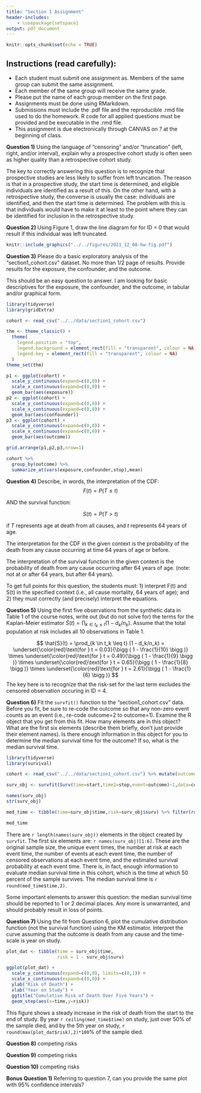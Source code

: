 ```yaml
---
title: "Section 1 Assignment"
header-includes:
    - \usepackage{setspace}
output: pdf_document
---
```


```r
knitr::opts_chunk$set(echo = TRUE)
```

\doublespacing

## Instructions (read carefully): 

* Each student must submit one assignment as. Members of the same group can submit the same assignment.
* Each member of the same group will receive the same grade. 
* Please put the name of each group member on the first page. 
* Assignments must be done using RMarkdown.
* Submissions must include the .pdf file and the reproducible .rmd file used to do the homework. R code for all applied questions must be provided and be executable in the .rmd file.
* This assignment is due electronically through CANVAS on *?* at the beginning of class.


**Question 1)** Using the language of "censoring" and/or "truncation" (left, right, and/or interval), explain why a prospective cohort study is often seen as higher quality than a retrospective cohort study.

The key to correctly answering this question is to recognize that prospective studies are less likely to suffer from left truncation. The reason is that in a prospective study, the start time is determined, and eligible individuals are identified as a result of this. On the other hand, with a retrospective study, the converse is usually the case: individuals are identified, and then the start time is determined. The problem with this is that individuals would have to make it at least to the point where they can be identified for inclusion in the retrospective study.

**Question 2)** Using Figure 1, draw the line diagram for for ID = 0 that would result if this individual was left truncated.

```r
knitr::include_graphics("../../figures/2021_12_08-hw-fig.pdf")
```

\newpage

**Question 3)** Please do a basic exploratory analysis of the "section1_cohort.csv" dataset. No more than 1/2 page of results. Provide results for the exposure, the confounder, and the outcome.

This should be an easy question to answer. I am looking for basic descriptives for the exposure, the confounder, and the outcome, in tabular and/or graphical form.

```r
library(tidyverse)
library(gridExtra)

cohort <- read_csv("../../data/section1_cohort.csv")

thm <- theme_classic() +
  theme(
    legend.position = "top",
    legend.background = element_rect(fill = "transparent", colour = NA),
    legend.key = element_rect(fill = "transparent", colour = NA)
  )
theme_set(thm)

p1 <- ggplot(cohort) + 
  scale_y_continuous(expand=c(0,0)) + 
  scale_x_continuous(expand=c(0,0)) + 
  geom_bar(aes(exposure))
p2 <- ggplot(cohort) + 
  scale_y_continuous(expand=c(0,0)) + 
  scale_x_continuous(expand=c(0,0)) + 
  geom_bar(aes(confounder))
p3 <- ggplot(cohort) + 
  scale_y_continuous(expand=c(0,0)) + 
  scale_x_continuous(expand=c(0,0)) + 
  geom_bar(aes(outcome))

grid.arrange(p1,p2,p3,nrow=1)

cohort %>% 
  group_by(outcome) %>% 
  summarize_at(vars(exposure,confounder,stop),mean)

```



**Question 4)** Describe, in words, the interpretation of the CDF: 
$$F(t) = P(T \leq t)$$

AND the survival function:

$$S(t) = P(T > t)$$

if $T$ represents age at death from all causes, and $t$ represents 64 years of age.

The interpretation for the CDF in the given context is the probability of the death from any cause occurring at time 64 years of age or before.

The interpretation of the survival function in the given context is the probability of death from any cause occurring after 64 years of age. (note: not at or after 64 years, but after 64 years).

To get full points for this question, the students must: 1) interpret F(t) and S(t) in the specified context (i.e., all cause mortality, 64 years of age); and 2) they must correctly (and precisely) interpret the equations.

**Question 5)** Using the first five observations from the synthetic data in Table 1 of the course notes, write out (but do not solve for) the terms for the Kaplan-Meier estimator $\hat{S}(t) = \prod_{k \in t_k \leq t} (1 - d_k/n_k)$. Assume that the total population at risk includes all 10 observations in Table 1.

$$ \hat{S}(t) = \prod_{k \in t_k \leq t} (1 - d_k/n_k) =  \underset{\color{red}\text{for } t = 0.03}{\bigg ( 1 -  \frac{1}{10} \bigg )} \times \underset{\color{red}\text{for } t = 0.49}{\bigg ( 1 -  \frac{1}{9} \bigg )} \times \underset{\color{red}\text{for } t = 0.65}{\bigg ( 1 -  \frac{1}{8} \bigg )} \times \underset{\color{red}\text{for } t = 2.61}{\bigg ( 1 -  \frac{1}{6} \bigg )} $$
The key here is to recognize that the risk-set for the last term excludes the censored observation occuring in ID = 4.

**Question 6)** Fit the `survfit()` function to the "section1_cohort.csv" data. Before you fit, be sure to re-code the outcome so that any non-zero event counts as an event (i.e., re-code outcome=2 to outcome=1). Examine the R object that you get from this fit. How many elements are in this object? What are the first six elements (describe them briefly, don't just provide their element names). Is there enough information in this object for you to determine the median survival time for the outcome? If so, what is the median survival time.

```r
library(tidyverse)
library(survival)

cohort <- read_csv("../../data/section1_cohort.csv") %>% mutate(outcome = as.numeric(outcome>0))

surv_obj <- survfit(Surv(time=start,time2=stop,event=outcome)~1,data=cohort)

names(surv_obj)
str(surv_obj)

med_time <- tibble(time=surv_obj$time,risk=surv_obj$surv) %>% filter(round(risk,2)==0.50)

med_time

```


There are `r length(names(surv_obj))` elements in the object created by `survfit`. The first six elements are: `r names(surv_obj)[1:6]`. These are the original sample size, the unique event times, the number at risk at each event time, the number of events at each event time, the number of censored observations at each event time, and the estimated survival probability at each event time. There is, in fact, enough information to evaluate median survival time in this cohort, which is the time at which 50 percent of the sample survives. The median survival time is `r round(med_time$time,2)`.

Some important elements to answer this question: the median survival time should be reported to 1 or 2 decimal places. Any more is unwarranted, and should probably result in loss of points.

**Question 7)** Using the fit from Question 6, plot the cumulative distribution function (not the survival function) using the KM estimator. Interpret the curve assuming that the outcome is death from any cause and the time-scale is year on study.

```r
plot_dat <- tibble(time = surv_obj$time,
                   risk = 1 - surv_obj$surv)

ggplot(plot_dat) + 
  scale_y_continuous(expand=c(0,0), limits=c(0,1)) + 
  scale_x_continuous(expand=c(0,0)) + 
  ylab("Risk of Death") +
  xlab("Year on Study") +
  ggtitle("Cumulative Risk of Death Over Five Years") +
  geom_step(aes(x=time,y=risk))
```

This figure shows a steady increase in the risk of death from the start to the end of study. By year `r ceiling(med_time$time)` on study, just over 50% of the sample died, and by the 5th year on study, `r round(max(plot_dat$risk),2)*100`% of the sample died.

**Question 8)** competing risks

**Question 9)** competing risks

**Question 10)** competing risks


**Bonus Question 1)** Referring to question 7, can you provide the same plot with 95% confidence intervals?